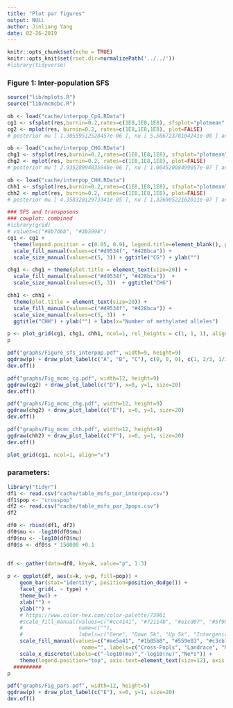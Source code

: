 ```yaml
---
title: "Plot par figures"
output: NULL
author: Jinliang Yang
date: 02-26-2019
---
```



```r
knitr::opts_chunk$set(echo = TRUE) 
knitr::opts_knit$set(root.dir=normalizePath('../../')) 
#library(tidyverse)
```

### Figure 1: Inter-population SFS

```r
source("lib/mplots.R")
source("lib/mcmcbc.R")

ob <- load("cache/interpop_CpG.RData")
cg1 <- sfsplot(res,burnin=0.2,rates=c(1E8,1E8,1E8), sfsplot="plotmean", Ne=150000, k=0:102, plot=FALSE)
cg2 <- mplot(res, burnin=0.2, rates=c(1E8,1E8,1E8), plot=FALSE)
# posterior mu [ 1.30559512528457e-06 ], nu [ 5.58672378104241e-08 ] and s [ 1.41280309789766e-05 ]

ob <- load("cache/interpop_CHG.RData")
chg1 <- sfsplot(res,burnin=0.2,rates=c(1E8,1E8,1E8), sfsplot="plotmean", Ne=150000, k=0:102, plot=FALSE)
chg2 <- mplot(res, burnin=0.2, rates=c(1E8,1E8,1E8), plot=FALSE)
# posterior mu [ 2.93528994835948e-06 ], nu [ 1.00452008499057e-07 ] and s [ 1.57231160388082e-05 ]

ob <- load("cache/interpop_CHH.RData")
chh1 <- sfsplot(res,burnin=0.2,rates=c(1E8,1E8,1E8), sfsplot="plotmean", Ne=150000, k=0:102, plot=FALSE)
chh2 <- mplot(res, burnin=0.2, rates=c(1E8,1E8,1E8), plot=FALSE)
# posterior mu [ 4.35832012973341e-05 ], nu [ 1.32690522162011e-07 ] and s [ 8.23674955927584e-10 ]

### SFS and transposons
### cowplot: combined
#library(grid)
# values=c("#8b7d6b", "#3b5998")
cg1 <- cg1 + 
  theme(legend.position = c(0.05, 0.9), legend.title=element_blank(), plot.title = element_text(size=20)) + 
  scale_fill_manual(values=c("#d9534f", "#428bca")) + 
  scale_size_manual(values=c(5, 3)) + ggtitle("CG") + ylab("")

chg1 <- chg1 + theme(plot.title = element_text(size=20)) + 
  scale_fill_manual(values=c("#d9534f", "#428bca"))  + 
  scale_size_manual(values=c(5, 3))  + ggtitle("CHG")

chh1 <- chh1 +
  theme(plot.title = element_text(size=20)) + 
  scale_fill_manual(values=c("#d9534f", "#428bca")) + 
  scale_size_manual(values=c(5, 3))  + 
  ggtitle("CHH") + ylab("") + labs(x="Number of methylated alleles") 

p <- plot_grid(cg1, chg1, chh1, ncol=1, rel_heights = c(1, 1, 1), align="v")
p

pdf("graphs/Figure_sfs_interpop.pdf", width=9, height=9)
ggdraw(p) + draw_plot_label(c("A", "B", "C"), c(0, 0, 0), c(1, 2/3, 1/3), size=20)
dev.off()

pdf("graphs/Fig_mcmc_cg.pdf", width=12, height=9)
ggdraw(cg2) + draw_plot_label(c("D"), x=0, y=1, size=20)
dev.off()

pdf("graphs/Fig_mcmc_chg.pdf", width=12, height=9)
ggdraw(chg2) + draw_plot_label(c("E"), x=0, y=1, size=20)
dev.off()

pdf("graphs/Fig_mcmc_chh.pdf", width=12, height=9)
ggdraw(chh2) + draw_plot_label(c("F"), x=0, y=1, size=20)
dev.off()

plot_grid(cg1, ncol=1, align="v")


```



### parameters:

```r
library("tidyr")
df1 <- read.csv("cache/table_msfs_par_interpop.csv")
df1$pop <- "crosspop"
df2 <- read.csv("cache/table_msfs_par_3pops.csv")
df2

df0 <- rbind(df1, df2)
df0$mu <- -log10(df0$mu)
df0$nu <- -log10(df0$nu)
df0$s <- df0$s * 150000 +0.1


df <- gather(data=df0, key=k, value="p", 1:3)
  
p <- ggplot(df, aes(x=k, y=p, fill=pop)) +
    geom_bar(stat="identity", position=position_dodge()) +
    facet_grid(. ~ type) +
    theme_bw() +
    xlab("") +
    ylab("") +
    # https://www.color-hex.com/color-palette/73961
    #scale_fill_manual(values=c("#cc4141", "#72114b", "#e1cd07", "#5f9057", "#114c63", "#d3d3d3"),
    #                  name=c(""),
    #                  labels=c("Gene", "Down 5k", "Up 5k", "Intergenic", "TE", "Rest")) +
    scale_fill_manual(values=c("#ae5a41", "#1b85b8", "#559e83", "#c3cb71"),
                        name="", labels=c("Cross-Popls", "Landrace", "Maize", "Teosinte")) +
    scale_x_discrete(labels=c("-log10(mu)","-log10(nu)","Ne*s")) +
    theme(legend.position="top", axis.text=element_text(size=12), axis.title=element_text(size=15) )
  #########
p

pdf("graphs/Fig_pars.pdf", width=12, height=5)
ggdraw(p) + draw_plot_label(c("E"), x=0, y=1, size=20)
dev.off()

```


